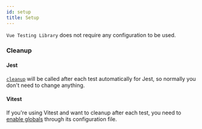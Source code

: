 ```yaml
---
id: setup
title: Setup
---
```


`Vue Testing Library` does not require any configuration to be used.

### Cleanup

#### Jest

[`cleanup`](./api#cleanup) will be called after each test automatically for
Jest, so normally you don't need to change anything.

#### Vitest

If you're using Vitest and want to cleanup after each test, you need to [enable globals](https://vitest.dev/config/#globals) through its configuration file.
